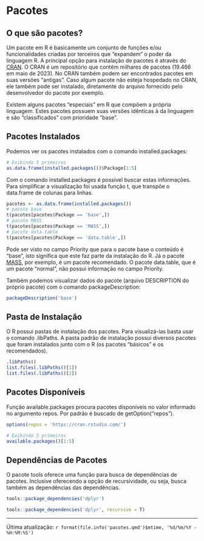 # Pacotes

## O que são pacotes?

Um pacote em R é basicamente um conjunto de funções e/ou funcionalidades criadas por terceiros que "expandem" o poder da linguagem R. A principal opção para instalação de pacotes é através do [CRAN](https://cran.r-project.org/web/packages/index.html). O CRAN é um repositório que contém milhares de pacotes (19.466 em maio de 2023). No CRAN também podem ser encontrados pacotes em suas versões "antigas". Caso algum pacote não esteja hospedado no CRAN, ele também pode ser instalado, diretamente do arquivo fornecido pelo desenvolvedor do pacote por exemplo.

Existem alguns pacotes "especiais" em R que compõem a própria linguagem. Estes pacotes possuem suas versões idênticas à da linguagem e são "classificados" com prioridade "base".

## Pacotes Instalados

Podemos ver os pacotes instalados com o comando installed.packages:

```r
# Exibindo 5 primeiros
as.data.frame(installed.packages())$Package[1:5]

```
Com o comando installed.packages é possível buscar estas informações. Para simplificar a visualização foi usada função t, que transpõe o data.frame de colunas para linhas.

```r

pacotes <- as.data.frame(installed.packages())
# pacote base
t(pacotes[pacotes$Package == 'base',])
# pacote MASS
t(pacotes[pacotes$Package == 'MASS',])
# pacote data.table
t(pacotes[pacotes$Package == 'data.table',])

```

Pode ser visto no campo Priority que para o pacote  base o conteúdo é "base", isto significa que este faz parte da instalação do R. Já o pacote [MASS](https://cran.r-project.org/web/packages/MASS/index.html), por exemplo, é um pacote recomendado. O pacote data.table, que é um pacote "normal", não possui informação no campo Priority.

Também podemos visualizar dados do pacote (arquivo DESCRIPTION do próprio pacote) com o comando packageDescription:

```r
packageDescription('base')

```

## Pasta de Instalação

O R possui pastas de instalação dos pacotes. Para visualizá-las basta usar o comando .libPaths. A pasta padrão de instalação possui diversos pacotes que foram instalados junto com o R (os pacotes "básicos" e os recomendados). 

```r
.libPaths()
list.files(.libPaths()[1])
list.files(.libPaths()[2])
```

## Pacotes Disponíveis

Função available.packages procura pacotes disponíveis no valor informado no argumento repos. Por padrão é buscado de getOption("repos").

```r
options(repos = 'https://cran.rstudio.com/')

# Exibindo 5 primeiros
available.packages()[1:5]

```

## Dependências de Pacotes

O pacote tools oferece uma função para busca de dependências de pacotes. Inclusive oferecendo a opção de recursividade, ou seja, busca também as dependências das dependências.

```r
tools::package_dependencies('dplyr')

tools::package_dependencies('dplyr', recursive = T)

```

------------------------------------------------------------------------

Última atualização: `r format(file.info('pacotes.qmd')$mtime, '%d/%m/%Y - %H:%M:%S')`
